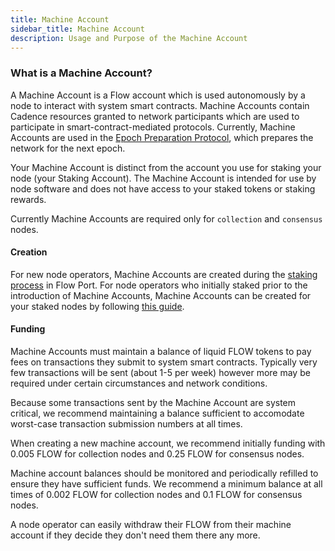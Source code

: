 ```yaml
---
title: Machine Account
sidebar_title: Machine Account
description: Usage and Purpose of the Machine Account
---
```


### What is a Machine Account?

A Machine Account is a Flow account which is used autonomously by a node to interact with
system smart contracts. Machine Accounts contain Cadence resources granted to network 
participants which are used to participate in smart-contract-mediated protocols. Currently,
Machine Accounts are used in the [Epoch Preparation Protocol](./04-epoch-preparation.mdx), 
which prepares the network for the next epoch.

Your Machine Account is distinct from the account you use for staking your node (your Staking Account).
The Machine Account is intended for use by node software and does not have access to your staked tokens or staking rewards.

<Callout type="info">

Currently Machine Accounts are required only for `collection` and `consensus` nodes.

</Callout>

#### Creation

For new node operators, Machine Accounts are created during the [staking process](../flow-port/staking-guide.md) in Flow Port.
For node operators who initially staked prior to the introduction of Machine Accounts, Machine Accounts can be
created for your staked nodes by following [this guide](../nodes/node-operation/machine-existing-operator.mdx).

#### Funding

Machine Accounts must maintain a balance of liquid FLOW tokens to pay fees on transactions they
submit to system smart contracts. Typically very few transactions will be sent (about 1-5 per week)
however more may be required under certain circumstances and network conditions.

<Callout type="info">

Because some transactions sent by the Machine Account are system critical, we recommend maintaining
a balance sufficient to accomodate worst-case transaction submission numbers at all times.

</Callout>

When creating a new machine account, we recommend initially funding with 0.005 FLOW for collection nodes and
0.25 FLOW for consensus nodes.

Machine account balances should be monitored and periodically refilled to ensure they have sufficient funds.
We recommend a minimum balance at all times of 0.002 FLOW for collection nodes and 0.1 FLOW for consensus nodes.

A node operator can easily withdraw their FLOW from their machine account if they decide they don't need them there any more.

